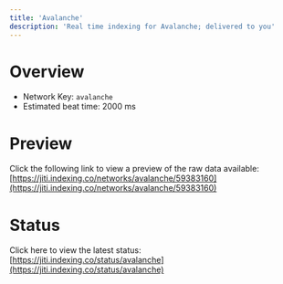 ```yaml
---
title: 'Avalanche'
description: 'Real time indexing for Avalanche; delivered to you'
---
```


# Overview
- Network Key: `avalanche`
- Estimated beat time: 2000 ms

# Preview
Click the following link to view a preview of the raw data available: [https://jiti.indexing.co/networks/avalanche/59383160](https://jiti.indexing.co/networks/avalanche/59383160)

# Status
Click here to view the latest status: [https://jiti.indexing.co/status/avalanche](https://jiti.indexing.co/status/avalanche)
